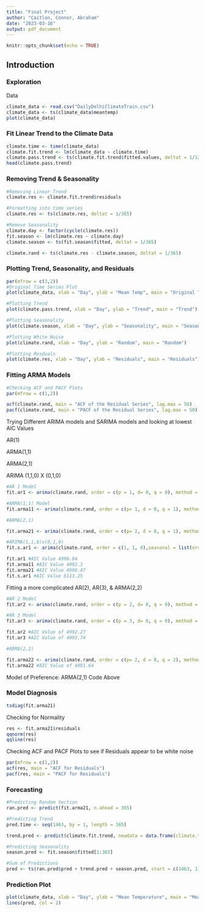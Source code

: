 ```yaml
---
title: "Final Project"
author: "Caitlon, Connor, Abraham"
date: "2023-03-16"
output: pdf_document
---
```


```r
knitr::opts_chunk$set(echo = TRUE)
```

## Introduction

### Exploration

Data

```r
climate_data <- read.csv("DailyDelhiClimateTrain.csv")
climate_data <- ts(climate_data$meantemp)
plot(climate_data)
```

### Fit Linear Trend to the Climate Data

```r
climate.time <- time(climate_data)
climate.fit.trend <- lm(climate_data ~ climate.time)
climate.pass.trend <- ts(climate.fit.trend$fitted.values, deltat = 1/12)
head(climate.pass.trend)
```

### Removing Trend & Seasonality

```r
#Removing Linear Trend
climate.res <- climate.fit.trend$residuals

#Formatting into time series
climate.res <- ts(climate.res, deltat = 1/365)

#Remove Seasonality
climate.day <- factor(cycle(climate.res))
fit.season <- lm(climate.res ~ climate.day)
climate.season <- ts(fit.season$fitted, deltat = 1/365)

climate.rand <- ts(climate.res - climate.season, deltat = 1/365)
```

### Plotting Trend, Seasonality, and Residuals

```r
par(mfrow = c(3,2))
#Original Time Series Plot
plot(climate_data, xlab = "Day", ylab = "Mean Temp", main = "Original Time Series")

#Plotting Trend
plot(climate.pass.trend, xlab = "Day", ylab = "Trend", main = "Trend")

#Plotting Seasonality
plot(climate.season, xlab = "Day", ylab = "Seasonality", main = "Seasonality")

#Plotting White Noise
plot(climate.rand, xlab = "Day", ylab = "Random", main = "Random")

#Plotting Resduals
plot(climate.res, xlab = "Day", ylab = "Residuals", main = "Residuals")
```

### Fitting ARMA Models

```r
#Checking ACF and PACF Plots
par(mfrow = c(1,2))

acf(climate.rand, main = "ACF of the Residual Series", lag.max = 50)
pacf(climate.rand, main = "PACF of the Residual Series", lag.max = 50)
```

Trying Different ARIMA models and SARIMA models and looking at lowest AIC Values

AR(1)

ARMA(1,1)

ARMA(2,1)

ARIMA (1,1,0) X (0,1,0)

```r
#AR 1 Model
fit.ar1 <- arima(climate.rand, order = c(p = 1, d= 0, q = 0), method = "ML", include.mean = F)

#ARMA(1,1) Model
fit.arma11 <- arima(climate.rand, order = c(p= 1, d = 0, q = 1), method = "ML", include.mean = F)

#ARMA(2,1)

fit.arma21 <- arima(climate.rand, order = c(p= 2, d = 0, q = 1), method = "ML", include.mean = F)

#ARIMA(1,1,0)x(0,1,0)
fit.s.ar1 <- arima(climate.rand, order = c(1, 1, 0),seasonal = list(order = c(0, 1, 0), period = 12))

fit.ar1 #AIC Value 4990.84
fit.arma11 #AIC Value 4992.3
fit.arma21 #AIC Value 4990.47
fit.s.ar1 #AIC Value 6113.25
```

Fitting a more complicated AR(2), AR(3), & ARMA(2,2)

```r
#AR 2 Model
fit.ar2 <- arima(climate.rand, order = c(p = 2, d= 0, q = 0), method = "ML", include.mean = F)

#AR 3 Model
fit.ar3 <- arima(climate.rand, order = c(p = 3, d= 0, q = 0), method = "ML", include.mean = F)

fit.ar2 #AIC Value of 4992.27
fit.ar3 #AIC Value of 4993.74

#ARMA(2,2)

fit.arma22 <- arima(climate.rand, order = c(p= 2, d = 0, q = 2), method = "ML", include.mean = F)
fit.arma22 #AIC Value of 4991.64
```

Model of Preference: ARMA(2,1) Code Above

### Model Diagnosis

```r
tsdiag(fit.arma21)
```

Checking for Normality

```r
res <- fit.arma21$residuals
qqnorm(res)
qqline(res)
```

Checking ACF and PACF Plots to see if Residuals appear to be white noise

```r
par(mfrow = c(1,2))
acf(res, main = "ACF for Residuals")
pacf(res, main = "PACF for Residuals")
```

### Forecasting

```r
#Predicting Random Section
ran.pred <- predict(fit.arma21, n.ahead = 365)

#Predicting Trend
pred.time <- seq(1463, by = 1, length = 365)

trend.pred <- predict(climate.fit.trend, newdata = data.frame(climate.time = pred.time))

#Predicting Seasonality
season.pred <- fit.season$fitted[1:365]

#Sum of Predictions 
pred <- ts(ran.pred$pred + trend.pred + season.pred, start = c(1463, 1), deltat = 1)
```

### Prediction Plot

```r
plot(climate_data, xlab = "Day", ylab = "Mean Temperature", main = "Mean Temperature in Delhi from 01/2013 - 04/2017", xlim = c(0, 1800), ylim =c(10, 40))
lines(pred, col = 2)


```
